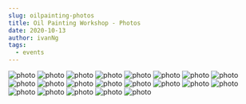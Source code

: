 ```yaml
---
slug: oilpainting-photos
title: Oil Painting Workshop - Photos
date: 2020-10-13
author: ivanNg
tags:
  - events
---
```


![photo](/images/oilpainting-photo-1.jpg)
![photo](/images/oilpainting-photo-2.jpg)
![photo](/images/oilpainting-photo-3.jpg)
![photo](/images/oilpainting-photo-4.jpg)
![photo](/images/oilpainting-photo-5.jpg)
![photo](/images/oilpainting-photo-6.jpg)
![photo](/images/oilpainting-photo-7.jpg)
![photo](/images/oilpainting-photo-8.jpg)
![photo](/images/oilpainting-photo-9.jpg)
![photo](/images/oilpainting-photo-10.jpg)
![photo](/images/oilpainting-photo-11.jpg)
![photo](/images/oilpainting-photo-12.jpg)
![photo](/images/oilpainting-photo-13.jpg)
![photo](/images/oilpainting-photo-14.jpg)
![photo](/images/oilpainting-photo-15.jpg)
![photo](/images/oilpainting-photo-16.jpg)
![photo](/images/oilpainting-photo-17.jpg)
![photo](/images/oilpainting-photo-18.jpg)
![photo](/images/oilpainting-photo-19.jpg)
![photo](/images/oilpainting-photo-20.jpg)
![photo](/images/oilpainting-photo-21.jpg)

